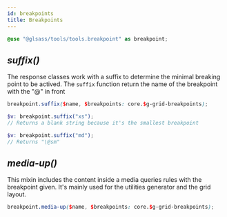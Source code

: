 ```yaml
---
id: breakpoints
title: Breakpoints
---
```



<Version source="glsass-tools/_tools.breakpoint.scss" />

```scss
@use "@glsass/tools/tools.breakpoint" as breakpoint;
```

## _suffix()_

<Version version="1.0.0" />

The response classes work with a suffix to determine the minimal breaking point
to be actived. The `suffix` function return the name of the breakpoint with the
"@" in front

```scss
breakpoint.suffix($name, $breakpoints: core.$g-grid-breakpoints);

$v: breakpoint.suffix("xs");
// Returns a blank string because it's the smallest breakpoint

$v: breakpoint.suffix("md");
// Returns "\@sm"
```

## _media-up()_

<Version version="1.0.0" />

This mixin includes the content inside a media queries rules with the breakpoint
given. It's mainly used for the utilities generator and the grid layout.

```scss
breakpoint.media-up($name, $breakpoints: core.$g-grid-breakpoints);
```
